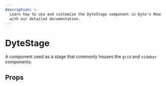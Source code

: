 ```yaml
---
description: >-
  Learn how to use and customize the DyteStage component in Dyte's React UI Kit
  with our detailed documentation.
---
```


# DyteStage

A component used as a stage that commonly houses
the `grid` and `sidebar` components.

## Props

<PropsTable of="dyte-stage" />

<head>
  <title>React UI Kit DyteStage</title>
</head>

